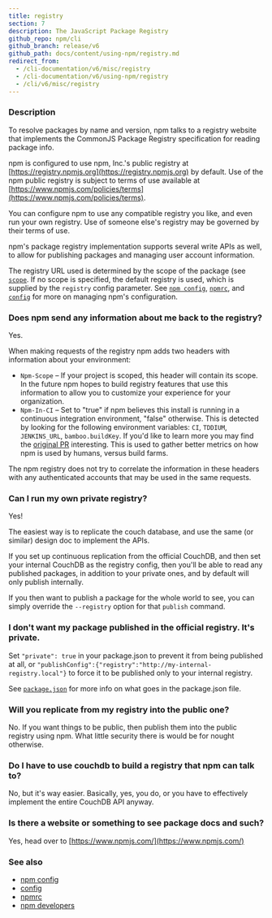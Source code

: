 ```yaml
---
title: registry
section: 7
description: The JavaScript Package Registry
github_repo: npm/cli
github_branch: release/v6
github_path: docs/content/using-npm/registry.md
redirect_from:
  - /cli-documentation/v6/misc/registry
  - /cli-documentation/v6/using-npm/registry
  - /cli/v6/misc/registry
---
```


### Description

To resolve packages by name and version, npm talks to a registry website that implements the CommonJS Package Registry specification for reading package info.

npm is configured to use npm, Inc.'s public registry at [https://registry.npmjs.org](https://registry.npmjs.org) by default. Use of the npm public registry is subject to terms of use available at [https://www.npmjs.com/policies/terms](https://www.npmjs.com/policies/terms).

You can configure npm to use any compatible registry you like, and even run your own registry. Use of someone else's registry may be governed by their terms of use.

npm's package registry implementation supports several write APIs as well, to allow for publishing packages and managing user account information.

The registry URL used is determined by the scope of the package (see [`scope`](/cli/v6/using-npm/scope). If no scope is specified, the default registry is used, which is supplied by the `registry` config parameter. See [`npm config`](/cli/v6/commands/npm-config), [`npmrc`](/cli/v6/configuring-npm/npmrc), and [`config`](/cli/v6/using-npm/config) for more on managing npm's configuration.

### Does npm send any information about me back to the registry?

Yes.

When making requests of the registry npm adds two headers with information about your environment:

- `Npm-Scope` – If your project is scoped, this header will contain its scope. In the future npm hopes to build registry features that use this information to allow you to customize your experience for your organization.
- `Npm-In-CI` – Set to "true" if npm believes this install is running in a continuous integration environment, "false" otherwise. This is detected by looking for the following environment variables: `CI`, `TDDIUM`, `JENKINS_URL`, `bamboo.buildKey`. If you'd like to learn more you may find the [original PR](https://github.com/npm/npm-registry-client/pull/129) interesting. This is used to gather better metrics on how npm is used by humans, versus build farms.

The npm registry does not try to correlate the information in these headers with any authenticated accounts that may be used in the same requests.

### Can I run my own private registry?

Yes!

The easiest way is to replicate the couch database, and use the same (or similar) design doc to implement the APIs.

If you set up continuous replication from the official CouchDB, and then set your internal CouchDB as the registry config, then you'll be able to read any published packages, in addition to your private ones, and by default will only publish internally.

If you then want to publish a package for the whole world to see, you can simply override the `--registry` option for that `publish` command.

### I don't want my package published in the official registry. It's private.

Set `"private": true` in your package.json to prevent it from being published at all, or `"publishConfig":{"registry":"http://my-internal-registry.local"}` to force it to be published only to your internal registry.

See [`package.json`](/cli/v6/configuring-npm/package-json) for more info on what goes in the package.json file.

### Will you replicate from my registry into the public one?

No. If you want things to be public, then publish them into the public registry using npm. What little security there is would be for nought otherwise.

### Do I have to use couchdb to build a registry that npm can talk to?

No, but it's way easier. Basically, yes, you do, or you have to effectively implement the entire CouchDB API anyway.

### Is there a website or something to see package docs and such?

Yes, head over to [https://www.npmjs.com/](https://www.npmjs.com/)

### See also

- [npm config](/cli/v6/commands/npm-config)
- [config](/cli/v6/using-npm/config)
- [npmrc](/cli/v6/configuring-npm/npmrc)
- [npm developers](/cli/v6/using-npm/developers)
